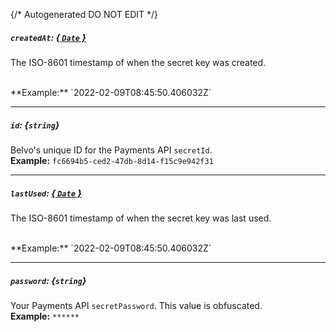 {/* Autogenerated DO NOT EDIT  */}
##### `createdAt`: [*{ `Date` }*](https://developer.mozilla.org/en-US/docs/Web/JavaScript/Reference/Global_Objects/Date)
The ISO\-8601 timestamp of when the secret key was created.

<br/>
**Example:** `2022-02-09T08:45:50.406032Z`

---
##### `id`: *{`string`}*
Belvo's unique ID for the Payments API `secretId`.
<br/>
**Example:** `fc6694b5-ced2-47db-8d14-f15c9e942f31`

---
##### `lastUsed`: [*{ `Date` }*](https://developer.mozilla.org/en-US/docs/Web/JavaScript/Reference/Global_Objects/Date)
The ISO\-8601 timestamp of when the secret key was last used. 

<br/>
**Example:** `2022-02-09T08:45:50.406032Z`

---
##### `password`: *{`string`}*
Your Payments API `secretPassword`. This value is obfuscated.
<br/>
**Example:** `******`


